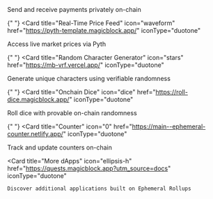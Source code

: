 <CardGroup cols={2}>
  <Card
    title="Private Payments"
    icon="shield-check"
    href="https://private-payments.magicblock.app"
    iconType="duotone"
  >
    Send and receive payments privately on-chain
  </Card>

{" "}
<Card
  title="Real-Time Price Feed"
  icon="waveform"
  href="https://pyth-template.magicblock.app/"
  iconType="duotone"
>
  Access live market prices via Pyth
</Card>

{" "}
<Card
  title="Random Character Generator"
  icon="stars"
  href="https://mb-vrf.vercel.app/"
  iconType="duotone"
>
  Generate unique characters using verifiable randomness
</Card>

{" "}
<Card
  title="Onchain Dice"
  icon="dice"
  href="https://roll-dice.magicblock.app/"
  iconType="duotone"
>
  Roll dice with provable on-chain randomness
</Card>

{" "}
<Card
  title="Counter"
  icon="0"
  href="https://main--ephemeral-counter.netlify.app/"
  iconType="duotone"
>
  Track and update counters on-chain
</Card>

  <Card
    title="More dApps"
    icon="ellipsis-h"
    href="https://quests.magicblock.app?utm_source=docs"
    iconType="duotone"
  >
    Discover additional applications built on Ephemeral Rollups
  </Card>
</CardGroup>
